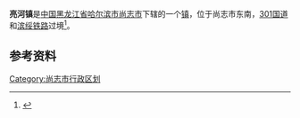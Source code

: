 {{中国乡级行政区
| 行政区全称 = 亮河镇
| 上级行政区 = [[黑龙江省|黑龙江省]][[哈尔滨市|哈尔滨市]][[尚志市|尚志市]]
| 行政区类别 = [[镇|镇]]
| LowerDivisions = 7个行政村
| 行政区划代码 = 230183105
| 总面积 = 460平方公里
| 户籍人口 = 12280人
| 常住人口 = 
| 行政区划 = 
| 官方网站 =
| 邮政编码 =150000
| 毗邻行政区 =牡丹江
}}

'''亮河镇'''是[[中国|中国]][[黑龙江省|黑龙江省]][[哈尔滨市|哈尔滨市]][[尚志市|尚志市]]下辖的一个[[镇|镇]]，位于尚志市东南，[[301国道|301国道]]和[[滨绥铁路|滨绥铁路]]过境<ref>{{Cite web |url=http://www.chinaquhua.cn/heilongjiang/ |title=亮河镇 |accessdate=2011-09-03 |archive-date=2011-08-22 |archive-url=https://web.archive.org/web/20110822123644/http://www.chinaquhua.cn/heilongjiang/ |dead-url=yes }}</ref>。

==参考资料==
{{reflist}}

{{尚志市行政区划}}

[[Category:尚志市行政区划|Category:尚志市行政区划]]
